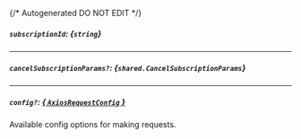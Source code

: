 {/* Autogenerated DO NOT EDIT  */}

##### `subscriptionId`: *{`string`}*

---
##### `cancelSubscriptionParams?`: *{`shared.CancelSubscriptionParams`}*
<Collapsible>
    <CancelSubscriptionParams/>
</Collapsible>

---
##### `config?`: [*{ `AxiosRequestConfig` }*](https://axios-http.com/docs/req_config)
Available config options for making requests.



